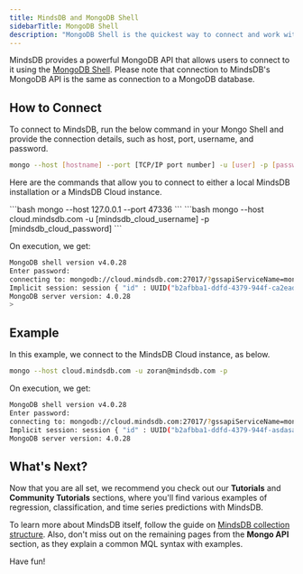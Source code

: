 ```yaml
---
title: MindsDB and MongoDB Shell
sidebarTitle: MongoDB Shell
description: "MongoDB Shell is the quickest way to connect and work with MongoDB."
---
```


MindsDB provides a powerful MongoDB API that allows users to connect to it using
the [MongoDB Shell](https://www.mongodb.com/try/download/shell). Please note
that connection to MindsDB's MongoDB API is the same as connection to a MongoDB
database.

## How to Connect

To connect to MindsDB, run the below command in your Mongo Shell and provide the
connection details, such as host, port, username, and password.

```bash
mongo --host [hostname] --port [TCP/IP port number] -u [user] -p [password]
```

Here are the commands that allow you to connect to either a local MindsDB
installation or a MindsDB Cloud instance.

<Tabs>
  <Tab title="Self-Hosted Local Deployment">
    ```bash
    mongo --host 127.0.0.1 --port 47336
    ```
  
  </Tab>
  <Tab title="MindsDB Cloud">
    ```bash
    mongo --host cloud.mindsdb.com -u [mindsdb_cloud_username] -p [mindsdb_cloud_password]
    ```

  </Tab>
</Tabs>

On execution, we get:

```bash
MongoDB shell version v4.0.28
Enter password:
connecting to: mongodb://cloud.mindsdb.com:27017/?gssapiServiceName=mongodb
Implicit session: session { "id" : UUID("b2afbba1-ddfd-4379-944f-ca2eadsdas") }
MongoDB server version: 4.0.28
>
```

## Example

In this example, we connect to the MindsDB Cloud instance, as below.

```bash
mongo --host cloud.mindsdb.com -u zoran@mindsdb.com -p
```

On execution, we get:

```bash
MongoDB shell version v4.0.28
Enter password:
connecting to: mongodb://cloud.mindsdb.com:27017/?gssapiServiceName=mongodb
Implicit session: session { "id" : UUID("b2afbba1-ddfd-4379-944f-asdasaasd") }
MongoDB server version: 4.0.28
```

## What's Next?

Now that you are all set, we recommend you check out our **Tutorials** and
**Community Tutorials** sections, where you'll find various examples of
regression, classification, and time series predictions with MindsDB.

To learn more about MindsDB itself, follow the guide on
[MindsDB collection structure](/sql/table-structure/). Also, don't miss out on
the remaining pages from the **Mongo API** section, as they explain a common MQL
syntax with examples.

Have fun!
